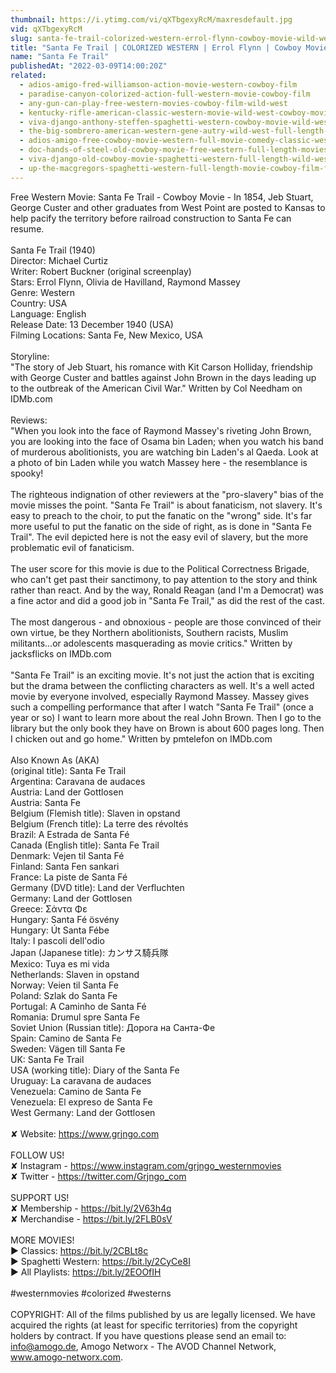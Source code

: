 ```yaml
---
thumbnail: https://i.ytimg.com/vi/qXTbgexyRcM/maxresdefault.jpg
vid: qXTbgexyRcM
slug: santa-fe-trail-colorized-western-errol-flynn-cowboy-movie-wild-west
title: "Santa Fe Trail | COLORIZED WESTERN | Errol Flynn | Cowboy Movie | Wild West"
name: "Santa Fe Trail"
publishedAt: "2022-03-09T14:00:20Z"
related:
  - adios-amigo-fred-williamson-action-movie-western-cowboy-film
  - paradise-canyon-colorized-action-full-western-movie-cowboy-film
  - any-gun-can-play-free-western-movies-cowboy-film-wild-west
  - kentucky-rifle-american-classic-western-movie-wild-west-cowboy-movies-full-length-english
  - viva-django-anthony-steffen-spaghetti-western-cowboy-movie-wild-west-english
  - the-big-sombrero-american-western-gene-autry-wild-west-full-length-english
  - adios-amigo-free-cowboy-movie-western-full-movie-comedy-classic-western-movies
  - doc-hands-of-steel-old-cowboy-movie-free-western-full-length-movies-free-youtube-movie
  - viva-django-old-cowboy-movie-spaghetti-western-full-length-wild-west-full-movies
  - up-the-macgregors-spaghetti-western-full-length-movie-cowboy-film-free-western-movie
---
```


Free Western Movie: Santa Fe Trail - Cowboy Movie - In 1854, Jeb Stuart, George Custer and other graduates from West Point are posted to Kansas to help pacify the territory before railroad construction to Santa Fe can resume.<br />
<br />
Santa Fe Trail (1940)<br />
Director: Michael Curtiz<br />
Writer: Robert Buckner (original screenplay)<br />
Stars: Errol Flynn, Olivia de Havilland, Raymond Massey<br />
Genre: Western<br />
Country: USA<br />
Language: English<br />
Release Date: 13 December 1940 (USA)<br />
Filming Locations: Santa Fe, New Mexico, USA<br />
<br />
Storyline:<br />
"The story of Jeb Stuart, his romance with Kit Carson Holliday, friendship with George Custer and battles against John Brown in the days leading up to the outbreak of the American Civil War." Written by Col Needham on IDMb.com <br />
<br />
Reviews:<br />
"When you look into the face of Raymond Massey's riveting John Brown, you are looking into the face of Osama bin Laden; when you watch his band of murderous abolitionists, you are watching bin Laden's al Qaeda. Look at a photo of bin Laden while you watch Massey here - the resemblance is spooky!<br />
<br />
The righteous indignation of other reviewers at the "pro-slavery" bias of the movie misses the point. "Santa Fe Trail" is about fanaticism, not slavery. It's easy to preach to the choir, to put the fanatic on the "wrong" side. It's far more useful to put the fanatic on the side of right, as is done in "Santa Fe Trail". The evil depicted here is not the easy evil of slavery, but the more problematic evil of fanaticism.<br />
<br />
The user score for this movie is due to the Political Correctness Brigade, who can't get past their sanctimony, to pay attention to the story and think rather than react. And by the way, Ronald Reagan (and I'm a Democrat) was a fine actor and did a good job in "Santa Fe Trail," as did the rest of the cast.<br />
<br />
The most dangerous - and obnoxious - people are those convinced of their own virtue, be they Northern abolitionists, Southern racists, Muslim militants...or adolescents masquerading as movie critics." Written by jacksflicks on IMDb.com <br />
<br />
"Santa Fe Trail" is an exciting movie. It's not just the action that is exciting but the drama between the conflicting characters as well. It's a well acted movie by everyone involved, especially Raymond Massey. Massey gives such a compelling performance that after I watch "Santa Fe Trail" (once a year or so) I want to learn more about the real John Brown. Then I go to the library but the only book they have on Brown is about 600 pages long. Then I chicken out and go home." Written by pmtelefon on IMDb.com <br />
<br />
Also Known As (AKA)<br />
(original title): Santa Fe Trail<br />
Argentina: Caravana de audaces<br />
Austria: Land der Gottlosen<br />
Austria: Santa Fe<br />
Belgium (Flemish title): Slaven in opstand<br />
Belgium (French title): La terre des révoltés<br />
Brazil: A Estrada de Santa Fé<br />
Canada (English title): Santa Fe Trail<br />
Denmark: Vejen til Santa Fé<br />
Finland: Santa Fen sankari<br />
France: La piste de Santa Fé<br />
Germany (DVD title): Land der Verfluchten<br />
Germany: Land der Gottlosen<br />
Greece: Σάντα Φε<br />
Hungary: Santa Fé ösvény<br />
Hungary: Út Santa Fébe<br />
Italy: I pascoli dell'odio<br />
Japan (Japanese title): カンサス騎兵隊<br />
Mexico: Tuya es mi vida<br />
Netherlands: Slaven in opstand<br />
Norway: Veien til Santa Fe<br />
Poland: Szlak do Santa Fe<br />
Portugal: A Caminho de Santa Fé<br />
Romania: Drumul spre Santa Fe<br />
Soviet Union (Russian title): Дорога на Санта-Фе<br />
Spain: Camino de Santa Fe<br />
Sweden: Vägen till Santa Fe<br />
UK: Santa Fe Trail<br />
USA (working title): Diary of the Santa Fe<br />
Uruguay: La caravana de audaces<br />
Venezuela: Camino de Santa Fe<br />
Venezuela: El expreso de Santa Fe<br />
West Germany: Land der Gottlosen<br />
<br />
✘ Website: https://www.grjngo.com<br />
<br />
FOLLOW US!<br />
✘ Instagram - https://www.instagram.com/grjngo_westernmovies<br />
✘ Twitter - https://twitter.com/Grjngo_com<br />
<br />
SUPPORT US!<br />
✘ Membership - https://bit.ly/2V63h4q<br />
✘ Merchandise - https://bit.ly/2FLB0sV<br />
<br />
MORE MOVIES! <br />
► Classics: https://bit.ly/2CBLt8c <br />
► Spaghetti Western: https://bit.ly/2CyCe8I <br />
► All Playlists: https://bit.ly/2EOOfIH <br />
<br />
#westernmovies #colorized #westerns<br />
<br />
COPYRIGHT: All of the films published by us are legally licensed. We have acquired the rights (at least for specific territories) from the copyright holders by contract. If you have questions please send an email to: info@amogo.de, Amogo Networx - The AVOD Channel Network, www.amogo-networx.com.